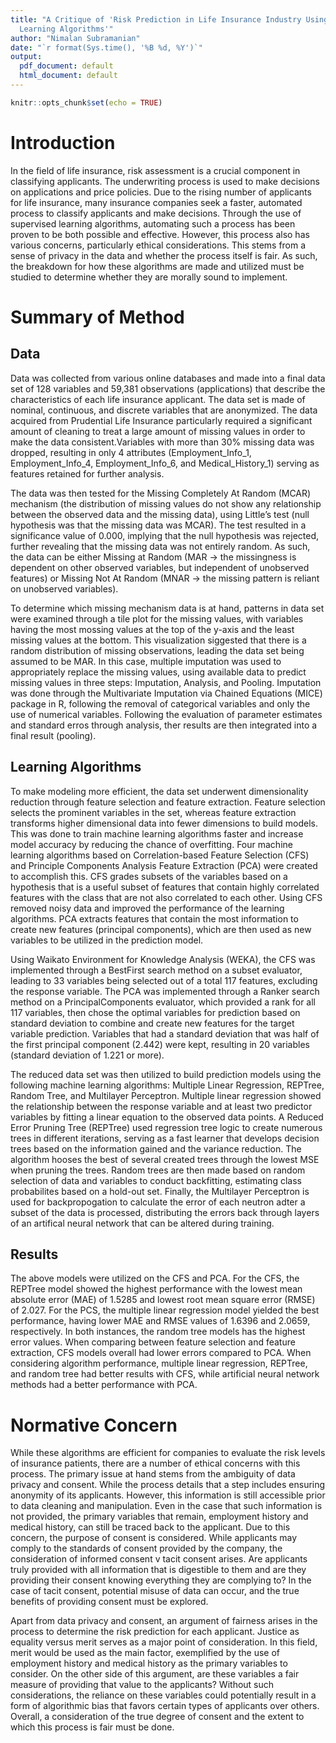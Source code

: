 ---
title: "A Critique of 'Risk Prediction in Life Insurance Industry Using Supervised
  Learning Algorithms'"
author: "Nimalan Subramanian"
date: "`r format(Sys.time(), '%B %d, %Y')`"
output:
  pdf_document: default
  html_document: default
---

```{r setup, include=FALSE}
knitr::opts_chunk$set(echo = TRUE)
```

# Introduction
In the field of life insurance, risk assessment is a crucial component in classifying applicants. The underwriting process is used to make decisions on applications and price policies. Due to the rising number of applicants for life insurance, many insurance companies seek a faster, automated process to classify applicants and make decisions. Through the use of supervised learning algorithms, automating such a process has been proven to be both possible and effective. However, this process also has various concerns, particularly ethical considerations. This stems from a sense of privacy in the data and whether the process itself is fair. As such, the breakdown for how these algorithms are made and utilized must be studied to determine whether they are morally sound to implement.

# Summary of Method

## Data
Data was collected from various online databases and made into a final data set of 128 variables and 59,381 observations (applications) that describe the characteristics of each life insurance applicant. The data set is made of nominal, continuous, and discrete variables that are anonymized. The data acquired from Prudential Life Insurance particularly required a significant amount of cleaning to treat a large amount of missing values in order to make the data consistent.Variables with more than 30% missing data was dropped, resulting in only 4 attributes (Employment_Info_1, Employment_Info_4, Employment_Info_6, and Medical_History_1) serving as features retained for further analysis. 

The data was then tested for the Missing Completely At Random (MCAR) mechanism (the distribution of missing values do not show any relationship between the observed data and the missing data), using Little's test (null hypothesis was that the missing data was MCAR). The test resulted in a significance value of 0.000, implying that the null hypothesis was rejected, further revealing that the missing data was not entirely random. As such, the data can be either Missing at Random (MAR -> the missingness is dependent on other observed variables, but independent of unobserved features) or Missing Not At Random (MNAR -> the missing pattern is reliant on unobserved variables).

To determine which missing mechanism data is at hand, patterns in data set were examined through a tile plot for the missing values, with variables having the most mossing values at the top of the y-axis and the least missing values at the bottom. This visualization siggested that there is a random distribution of missing observations, leading the data set being assumed to be MAR. In this case, multiple imputation was used to appropriately replace the missing values, using available data to predict missing values in three steps: Imputation, Analysis, and Pooling. Imputation was done through the Multivariate Imputation via Chained Equations (MICE) package in R, following the removal of categorical variables and only the use of numerical variables. Following the evaluation of parameter estimates and standard erros through analysis, ther results are then integrated into a final result (pooling).

## Learning Algorithms
To make modeling more efficient, the data set underwent dimensionality reduction through feature selection and feature extraction. Feature selection selects the prominent variables in the set, whereas feature extraction transforms higher dimensional data into fewer dimensions to build models. This was done to train machine learning algorithms faster and increase model accuracy by reducing the chance of overfitting. Four machine learning algorithms based on Correlation-based Feature Selection (CFS) and Principle Components Analysis Feature Extraction (PCA) were created to accomplish this. CFS grades subsets of the variables based on a hypothesis that is a useful subset of features that contain highly correlated features with the class that are not also correlated to each other. Using CFS removed noisy data and improved the performance of the learning algorithms. PCA extracts features that contain the most information to create new features (principal components), which are then used as new variables to be utilized in the prediction model.

Using Waikato Environment for Knowledge Analysis (WEKA), the CFS was implemented through a BestFirst search method on a subset evaluator, leading to 33 variables being selected out of a total 117 features, excluding the response variable. The PCA was implemented through a Ranker search method on a PrincipalComponents evaluator, which provided a rank for all 117 variables, then chose the optimal variables for prediction based on standard deviation to combine and create new features for the target variable prediction. Variables that had a standard deviation that was half of the first principal component (2.442) were kept, resulting in 20 variables (standard deviation of 1.221 or more). 

The reduced data set was then utilized to build prediction models using the following machine learning algorithms: Multiple Linear Regression, REPTree, Random Tree, and Multilayer Perceptron. Multiple linear regression showed the relationship between the response variable and at least two predictor variables by fitting a linear equation to the observed data points. A Reduced Error Pruning Tree (REPTree) used regression tree logic to create numerous trees in different iterations, serving as a fast learner that develops decision trees based on the information gained and the variance reduction. The algorithm hooses the best of several created trees through the lowest MSE when pruning the trees. Random trees are then made based on random selection of data and variables to conduct backfitting, estimating class probabilites based on a hold-out set. Finally, the Multilayer Perceptron is used for backpropogation to calculate the error of each neutron adter a subset of the data is processed, distributing the errors back through layers of an artifical neural network that can be altered during training.

## Results
The above models were utilized on the CFS and PCA. For the CFS, the REPTree model showed the highest performance with the lowest mean absolute error (MAE) of 1.5285 and lowest root mean square error (RMSE) of 2.027. For the PCS, the multiple linear regression model yielded the best performance, having lower MAE and RMSE values of 1.6396 and 2.0659, respectively. In both instances, the random tree models has the highest error values. When comparing between feature selection and feature extraction, CFS models overall had lower errors compared to PCA. When considering algorithm performance, multiple linear regression, REPTree, and random tree had better results with CFS, while artificial neural network methods had a better performance with PCA.

# Normative Concern
While these algorithms are efficient for companies to evaluate the risk levels of insurance patients, there are a number of ethical concerns with this process. The primary issue at hand stems from the ambiguity of data privacy and consent. While the process details that a step includes ensuring anonymity of its applicants. However, this information is still accessible prior to data cleaning and manipulation. Even in the case that such information is not provided, the primary variables that remain, employment history and medical history, can still be traced back to the applicant. Due to this concern, the purpose of consent is considered. While applicants may comply to the standards of consent provided by the company, the consideration of informed consent v tacit consent arises. Are applicants truly provided with all information that is digestible to them and are they providing their consent knowing everything they are complying to? In the case of tacit consent, potential misuse of data can occur, and the true benefits of providing consent must be explored.

Apart from data privacy and consent, an argument of fairness arises in the process to determine the risk prediction for each applicant. Justice as equality versus merit serves as a major point of consideration. In this field, merit would be used as the main factor, exemplified by the use of employment history and medical history as the primary variables to consider. On the other side of this argument, are these variables a fair measure of providing that value to the applicants? Without such considerations, the reliance on these variables could potentially result in a form of algorithmic bias that favors certain types of applicants over others. Overall, a consideration of the true degree of consent and the extent to which this process is fair must be done.

